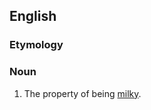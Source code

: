 ==English==

===Etymology===
{{suffix|milky|ness|lang=en}}

===Noun===
{{en-noun|-|es}}

# The property of being [[milky]].